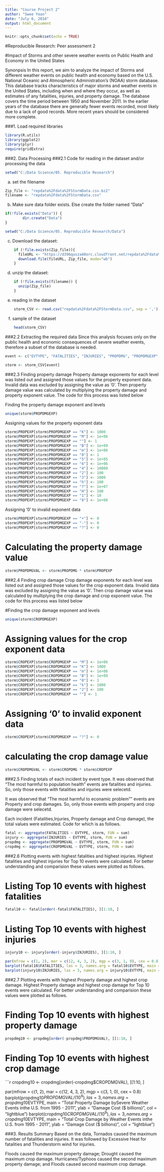 ---
title: "Course Project 2"
author: "Swee Yean"
date: "July 6, 2016"
output: html_document
---

```{r setup, include=FALSE}
knitr::opts_chunk$set(echo = TRUE)
```

#Reproducible Research: Peer assessment 2

#Impact of Storms and other severe weather events on Public Health and Economy in the United States

Synonpsis
In this report, we aim to analyze the impact of Storms and different weather events on public health and economy based on the U.S. National Oceanic and Atmospheric Administration's (NOAA) storm database. This database tracks characteristics of major storms and weather events in the United States, including when and where they occur, as well as estimates of any fatalities, injuries, and property damage. 
The database covers the time period between 1950 and November 2011. In the earlier years of the database there are generally fewer events recorded, most likely due to a lack of good records. More recent years should be considered more complete.

###1. Load required libraries
```{r}
library(R.utils)
library(ggplot2)
library(plyr)
require(gridExtra)
```

###2. Data Processing 
###2.1 Code for reading in the dataset and/or processing the data
```{r}
setwd("C:/Data Science/05. Reproducible Research")
```

a. set the filename
```{r}
Zip_file <- "repdata%2Fdata%2FStormData.csv.bz2"
filename <- "repdata%2Fdata%2FStormData.csv"
```

b. Make sure data folder exists. Else create the folder named "Data"
```{r}
if(!file.exists("Data")) { 
        dir.create("Data")
}
```	   

```{r}	   
setwd("C:/Data Science/05. Reproducible Research/Data")
```
   
c. Download the dataset:
```{r}
	if (!file.exists(Zip_file)){
	  fileURL <- "https://d396qusza40orc.cloudfront.net/repdata%2Fdata%2FStormData.csv.bz2"
	  download.file(fileURL, Zip_file, mode="wb")
	}  
```

d. unzip the dataset:
```{r}
	if (!file.exists(filename)) {
	  unzip(Zip_file) 
	}
```
	 
e. reading in the dataset
```{r}
	storm_CSV <- read.csv("repdata%2Fdata%2FStormData.csv", sep = ',')
```	
f. sample of the dataset
```{r}
	head(storm_CSV)
```

###2.2 Extracting the required data
Since this analysis focuses only on the public health and economic consequences of severe weather events, therefore a subset of the database is needed.
```{r}
event <- c("EVTYPE", "FATALITIES", "INJURIES", "PROPDMG", "PROPDMGEXP","CROPDMG", "CROPDMGEXP")
		
storm <- storm_CSV[event]
```

###2.3 Finding property damage
Property damage exponents for each level was listed out and assigned those values for the property exponent data. Invalid data was excluded by assigning the value as '0'. Then property damage value was calculated by multiplying the property damage and property exponent value. The code for this process was listed below
	
Finding the property damage exponent and levels
```{r}	
unique(storm$PROPDMGEXP)
```
		
Assigning values for the property exponent data 
```{r}
storm$PROPEXP[storm$PROPDMGEXP == "K"] <- 1000
storm$PROPEXP[storm$PROPDMGEXP == "M"] <- 1e+06
storm$PROPEXP[storm$PROPDMGEXP == ""] <- 1
storm$PROPEXP[storm$PROPDMGEXP == "B"] <- 1e+09
storm$PROPEXP[storm$PROPDMGEXP == "m"] <- 1e+06
storm$PROPEXP[storm$PROPDMGEXP == "0"] <- 1
storm$PROPEXP[storm$PROPDMGEXP == "5"] <- 1e+05
storm$PROPEXP[storm$PROPDMGEXP == "6"] <- 1e+06
storm$PROPEXP[storm$PROPDMGEXP == "4"] <- 10000
storm$PROPEXP[storm$PROPDMGEXP == "2"] <- 100
storm$PROPEXP[storm$PROPDMGEXP == "3"] <- 1000
storm$PROPEXP[storm$PROPDMGEXP == "h"] <- 100
storm$PROPEXP[storm$PROPDMGEXP == "7"] <- 1e+07
storm$PROPEXP[storm$PROPDMGEXP == "H"] <- 100
storm$PROPEXP[storm$PROPDMGEXP == "1"] <- 10
storm$PROPEXP[storm$PROPDMGEXP == "8"] <- 1e+08
```

Assigning '0' to invalid exponent data
```{r}
storm$PROPEXP[storm$PROPDMGEXP == "+"] <- 0
storm$PROPEXP[storm$PROPDMGEXP == "-"] <- 0
storm$PROPEXP[storm$PROPDMGEXP == "?"] <- 0
```

# Calculating the property damage value
```{r}
storm$PROPDMGVAL <- storm$PROPDMG * storm$PROPEXP
```
 
###2.4 Finding crop damage
Crop damage exponents for each level was listed out and assigned those values for the crop exponent data. Invalid data was excluded by assigning the value as '0'. Then crop damage value was calculated by multiplying the crop damage and crop exponent value. The code for this process was listed below

#Finding the crop damage exponent and levels
```{r}
unique(storm$CROPDMGEXP)
```

# Assigning values for the crop exponent data 
```{r}
storm$CROPEXP[storm$CROPDMGEXP == "M"] <- 1e+06
storm$CROPEXP[storm$CROPDMGEXP == "K"] <- 1000
storm$CROPEXP[storm$CROPDMGEXP == "m"] <- 1e+06
storm$CROPEXP[storm$CROPDMGEXP == "B"] <- 1e+09
storm$CROPEXP[storm$CROPDMGEXP == "0"] <- 1
storm$CROPEXP[storm$CROPDMGEXP == "k"] <- 1000
storm$CROPEXP[storm$CROPDMGEXP == "2"] <- 100
storm$CROPEXP[storm$CROPDMGEXP == ""] <- 1
```

# Assigning '0' to invalid exponent data
```{r}
storm$CROPEXP[storm$CROPDMGEXP == "?"] <- 0
```

# calculating the crop damage value
```{r}
storm$CROPDMGVAL <- storm$CROPDMG * storm$CROPEXP	
```

###2.5 Finding totals of each incident by event type.
It was observed that "The most harmful to population health" events are fatalities and injuries. So, only those events with fatalities and injuries were selecetd.

It was observed that "The most harmful to econamic problem"" events are Property and crop damages. So, only those events with property and crop damage were selecetd.

Each incident (Fatalities,Injuries, Property damage and Crop damage), the total values were estimated. Code for which is as follows.

```{r}
fatal <- aggregate(FATALITIES ~ EVTYPE, storm, FUN = sum)
injury <- aggregate(INJURIES ~ EVTYPE, storm, FUN = sum)
propdmg <- aggregate(PROPDMGVAL ~ EVTYPE, storm, FUN = sum)
cropdmg <- aggregate(CROPDMGVAL ~ EVTYPE, storm, FUN = sum)
```

###2.6 Plotting events with highest fatalities and highest injuries.
Highest fatalities and highest injuries for Top 10 events were calculated. For better understanding and comparision these values were plotted as follows.

# Listing Top 10 events with highest fatalities
```{r}
fatal10 <- fatal[order(-fatal$FATALITIES), ][1:10, ]
```

# Listing Top 10 events with highest injuries
```{r}
injury10 <- injury[order(-injury$INJURIES), ][1:10, ]

par(mfrow = c(1, 2), mar = c(12, 4, 3, 2), mgp = c(3, 1, 0), cex = 0.8)
barplot(fatal10$FATALITIES, las = 3, names.arg = fatal10$EVTYPE, main = "Total Fatalities by Severe Weather\n Events in the U.S.\n from 1995 - 2011", ylab = "Number of fatalities", col = "light blue")
barplot(injury10$INJURIES, las = 3, names.arg = injury10$EVTYPE, main = "Total Injuries by Severe Weather\n Events in the U.S.\n from 1995 - 2011", ylab = "Number of injuries", col = "light blue")	
```

###2.7 Plotting events with highest Property damage and highest crop damage.
Highest Property damage and highest crop damage for Top 10 events were calculated. For better understanding and comparision these values were plotted as follows.

# Finding Top 10 events with highest property damage
```{r}
propdmg10 <- propdmg[order(-propdmg$PROPDMGVAL), ][1:10, ]
```

# Finding Top 10 events with highest crop damage
```{r}
cropdmg10 <- cropdmg[order(-cropdmg$CROPDMGVAL), ][1:10, ]

par(mfrow = c(1, 2), mar = c(12, 4, 3, 2), mgp = c(3, 1, 0), cex = 0.8)
barplot(propdmg10$PROPDMGVAL/(10^9), las = 3, names.arg = propdmg10$EVTYPE, main = "Total Property Damage by\n Severe Weather Events in\n the U.S. from 1995 - 2011", ylab = "Damage Cost ($ billions)",  col = "lightblue")
barplot(cropdmg10$CROPDMGVAL/(10^9), las = 3, names.arg = cropdmg10$EVTYPE, main = "Total Crop Damage by \nSevere Weather Events in\n the U.S. from 1995 - 2011", ylab = "Damage Cost ($ billions)", col = "lightblue")

###3. Results Summary
Based on the data, Tornados caused the maximum number of fatalities and injuries. It was followed by Excessive Heat for fatalities and Thunderstorm wind for injuries.

Floods caused the maximum property damage; Drought caused the maximum crop damage.  Hurricanes/Typhoos caused the second maximum property damage; and Floods caused second maximum crop damage.		
